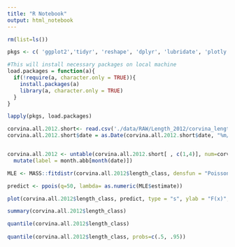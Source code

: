 ```yaml
---
title: "R Notebook"
output: html_notebook
---
```

```r

rm(list=ls())

pkgs <- c( 'ggplot2','tidyr', 'reshape', 'dplyr', 'lubridate', 'plotly')

#This will install necessary packages on local machine
load.packages = function(a){
  if(!require(a, character.only = TRUE)){
    install.packages(a)
    library(a, character.only = TRUE)
  }
}

lapply(pkgs, load.packages)


```


```r

corvina.all.2012.short<- read.csv('./data/RAW/Length_2012/corvina_length_monthly_2012.csv') 
corvina.all.2012.short$date = as.Date(corvina.all.2012.short$date, "%m/%d/%y")


corvina.all.2012 <- untable(corvina.all.2012.short[ , c(1,4)], num=corvina.all.2012.short[ ,5]) %>%
  mutate(label = month.abb[month(date)])

```


```r

MLE <- MASS::fitdistr(corvina.all.2012$length_class, densfun = "Poisson")

predict <- ppois(q=50, lambda= as.numeric(MLE$estimate))

plot(corvina.all.2012$length_class, predict, type = "s", ylab = "F(x)", main = "Poisson(1) CDF")
```

```r
summary(corvina.all.2012$length_class)

quantile(corvina.all.2012$length_class)
  
quantile(corvina.all.2012$length_class, probs=c(.5, .95))

```

